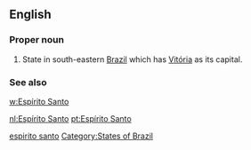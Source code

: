==English==

===Proper noun===
{{en-proper noun|sg=[[Espírito]] [[santo|Santo]]}}

# State in south-eastern [[Brazil]] which has [[Vitória]] as its capital.

===See also===
[[w:Espírito Santo]]

[[Category:English words spelled with diacritics|espirito santo]]
[[Category:States of Brazil]]

[[nl:Espírito Santo]]
[[pt:Espírito Santo]]